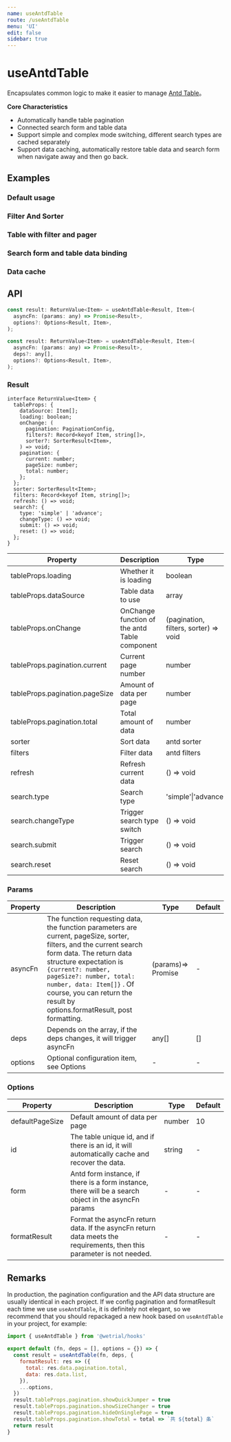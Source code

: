 ```yaml
---
name: useAntdTable
route: /useAntdTable
menu: 'UI'
edit: false
sidebar: true
---
```








# useAntdTable

Encapsulates common logic to make it easier to manage [Antd Table](https://ant.design/components/table/)。

**Core Characteristics**

* Automatically handle table pagination
* Connected search form and table data
* Support simple and complex mode switching, different search types are cached separately
* Support data caching, automatically restore table data and search form when navigate away and then go back.

## Examples

### Default usage

<JackBox jsCode={Demo1CodeJsx} tsCode={Demo1CodeTsx} demoName='Default usage' description='Automatically handle paged data.'>
  <Demo1 />
</JackBox>

### Filter And Sorter

<JackBox jsCode={Demo2CodeJsx} tsCode={Demo2CodeTsx} demoName='Filter And Sorter' description='Retrieve filter and sorter from antd table. Page number will be reset when filter or sorter changes.'>
  <Demo2 />
</JackBox>

### Table with filter and pager

<JackBox jsCode={Demo3CodeJsx} tsCode={Demo3CodeTsx} demoName='Table with filter and page size switcher' description='use deps properly, when deps changes, page number will be reset'>
  <Demo3 />
</JackBox>

### Search form and table data binding

<JackBox jsCode={Demo4CodeJsx} tsCode={Demo4CodeTsx} demoName='Search form and table data binding' description='If options have the form parameter, useAntdTable will take care of form data changing and data caching.'>
  <Demo4 />
</JackBox>

### Data cache

<JackBox jsCode={Demo5CodeJsx} tsCode={Demo5CodeTsx} demoName='Data caching' description='If id shows in the options, All the data related to the table will be cached in memory.'>
  <Demo5 />
</JackBox>

## API

```javascript
const result: ReturnValue<Item> = useAntdTable<Result, Item>(
  asyncFn: (params: any) => Promise<Result>,
  options?: Options<Result, Item>,
);

const result: ReturnValue<Item> = useAntdTable<Result, Item>(
  asyncFn: (params: any) => Promise<Result>,
  deps?: any[],
  options?: Options<Result, Item>,
);
```

### Result

```
interface ReturnValue<Item> {
  tableProps: {
    dataSource: Item[];
    loading: boolean;
    onChange: (
      pagination: PaginationConfig,
      filters?: Record<keyof Item, string[]>,
      sorter?: SorterResult<Item>,
    ) => void;
    pagination: {
      current: number;
      pageSize: number;
      total: number;
    };
  };
  sorter: SorterResult<Item>;
  filters: Record<keyof Item, string[]>;
  refresh: () => void;
  search?: {
    type: 'simple' | 'advance';
    changeType: () => void;
    submit: () => void;
    reset: () => void;
  };
}

```
| Property                       | Description                                   | Type                                  | Default            |
|--------------------------------|-----------------------------------------------|---------------------------------------|--------------------|
| tableProps.loading             | Whether it is loading                         | boolean                               | false              |
| tableProps.dataSource          | Table data to use                             | array                                 | -                  |
| tableProps.onChange            | OnChange function of the antd Table component | (pagination, filters, sorter) => void | -                  |
| tableProps.pagination.current  | Current page number                           | number                                | 1                  |
| tableProps.pagination.pageSize | Amount of data per page                       | number                                | 10                 |
| tableProps.pagination.total    | Total amount of data                          | number                                | 0                  |
| sorter                         | Sort data                                     | antd sorter                           | {}                 |
| filters                        | Filter data                                   | antd filters                          | {}                 |
| refresh                        | Refresh current data                          | () => void                            | -                  |
| search.type                    | Search type                                   | 'simple'\|'advance'                            |'simple' |
| search.changeType              | Trigger search type switch                    | () => void                            | -                  |
| search.submit                  | Trigger search                                | () => void                            | -                  |
| search.reset                   | Reset search                                  | () => void                            | -                  |

### Params

| Property | Description                                                                                                                                                                                                                                                                                                                    | Type               | Default |
|----------|--------------------------------------------------------------------------------------------------------------------------------------------------------------------------------------------------------------------------------------------------------------------------------------------------------------------------------|--------------------|---------|
| asyncFn  | The function requesting data, the function parameters are current, pageSize, sorter, filters, and the current search form data. The return data structure expectation is `{current?: number, pageSize?: number, total: number, data: Item[]}` . Of course, you can return the result by options.formatResult, post formatting. | (params)=> Promise | -       |
| deps     | Depends on the array, if the deps changes, it will trigger asyncFn                                                                                                                                                                                                                                                             | any[]              | []      |
| options  | Optional configuration item, see Options                                                                                                                                                                                                                                                                                       | -                  | -       |

### Options

| Property        | Description                                                                                                           | Type   | Default |
|-----------------|-----------------------------------------------------------------------------------------------------------------------|--------|---------|
| defaultPageSize | Default amount of data per page                                                                                       | number | 10      |
| id              | The table unique id, and if there is an id, it will automatically cache and recover the data.                         | string | -       |
| form            | Antd form instance, if there is a form instance, there will be a search object in the asyncFn params                  | -      | -       |
| formatResult    | Format the asyncFn return data. If the asyncFn return data meets the requirements, then this parameter is not needed. | -      | -       |


## Remarks

In production, the pagination configuration and the API data structure are usually identical in each project. If we config pagination and formatResult each time we use `useAntdTable`, it is definitely not elegant, so we recommend that you should repackaged a new hook based on `useAntdTable` in your project, for example:

```javascript
import { useAntdTable } from '@wetrial/hooks'

export default (fn, deps = [], options = {}) => {
  const result = useAntdTable(fn, deps, {
    formatResult: res => ({
      total: res.data.pagination.total,
      data: res.data.list,
    }),
    ...options,
  })
  result.tableProps.pagination.showQuickJumper = true
  result.tableProps.pagination.showSizeChanger = true
  result.tableProps.pagination.hideOnSinglePage = true
  result.tableProps.pagination.showTotal = total => `共 ${total} 条`
  return result
}
```
